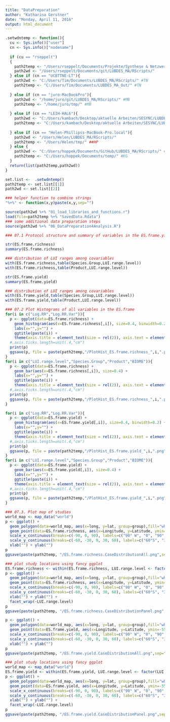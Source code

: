 ```yaml
---
title: "DataPreparation"
author: "Katharina Gerstner"
date: "Monday, April 11, 2016"
output: html_document
---
```


```r
.setwdntemp <- function(){
  cu <- Sys.info()["user"]
  cn <- Sys.info()["nodename"]
  
  if (cu == "rseppelt")
  {
    path2temp <- "/Users/rseppelt/Documents/Projekte/Synthese & Netzwerke/LU-BD-ES/Temp" 
    path2wd <- "/Users/rseppelt/Documents/git/LUBDES_MA/RScripts/" 
  } else if (cn == "UCBTTNE-LT"){
    path2wd <- "C:/Users/Tim/Documents/LUBDES_MA/RScripts/" #TN
    path2temp <- "C:/Users/Tim/Documents/LUBDES_MA_Out/" #TN
    
  } else if (cn == "juro-MacBookPro"){
    path2wd <- "/home/juro/git/LUBDES_MA/RScripts/" #MB
    path2temp <- "/home/juro/tmp/" #MB
    
  } else if (cn == "LEIH-HAL6"){
    path2wd <- "C:/Users/kambach/Desktop/aktuelle Arbeiten/SESYNC/LUBDES_MA-master/RScripts/" #SK
    path2temp <- "C:/Users/kambach/Desktop/aktuelle Arbeiten/SESYNC/LUBDES_MA-master/RScripts/" #SK
    
  } else if (cn == "Helen-Phillipss-MacBook-Pro.local"){
    path2wd <- "/Users/Helen/LUBDES_MA/RScripts/"
    path2temp <- "/Users/Helen/tmp/" ##HP
  } else {
    path2wd <- "C:/Users/hoppek/Documents/GitHub/LUBDES_MA/RScripts/" #KG
    path2temp <- "C:/Users/hoppek/Documents/temp/" #KG 
  }  
  return(list(path2temp,path2wd))
}

set.list <-  .setwdntemp()
path2temp <- set.list[[1]]
path2wd <- set.list[[2]]

### helper function to combine strings
"%+%" <- function(x,y)paste(x,y,sep="")

source(path2wd %+% "01_load_libraries_and_functions.r")
load(file=path2temp %+% "SavedData.Rdata")
### some additional data preparation steps
source(path2wd %+% "06_DataPreparation4Analysis.R")

```

```r
### 07.1 Protocol structure and summary of variables in the ES.frame.yields

str(ES.frame.richness)
summary(ES.frame.richness)

### distribution of LUI ranges among covariables
with(ES.frame.richness,table(Species.Group,LUI.range.level))
with(ES.frame.richness,table(Product,LUI.range.level))

str(ES.frame.yield)
summary(ES.frame.yield)

### distribution of LUI ranges among covariables
with(ES.frame.yield,table(Species.Group,LUI.range.level))
with(ES.frame.yield,table(Product,LUI.range.level))

```

```r
### 07.2 Plot Histograms of all variables in the ES.frame 
for(i in c("Log.RR","Log.RR.Var")){
  p <- ggplot(data=ES.frame.richness) + 
    geom_histogram(aes(x=ES.frame.richness[,i]), size=0.4, binwidth=0.2) + 
    labs(x="",y="") +
    ggtitle(paste(i)) + 
    theme(axis.title = element_text(size = rel(2)), axis.text = element_text(size = rel(2)),plot.title=element_text(size = rel(2)) , axis.text.x=element_text(angle=45,vjust = 1, hjust=1),legend.text=element_text(size = rel(2)),legend.title=element_text(size = rel(2)))
  #,axis.ticks.length=unit(.4,"cm")
  print(p)
  ggsave(p, file = paste(path2temp,"/PlotHist_ES.frame.richness_",i,".png",sep=""), width = 20, height = 8, type = "cairo-png")
}  
for(i in c("LUI.range.level","Species.Group","Product","BIOME")){
  p <- ggplot(data=ES.frame.richness) + 
    geom_bar(aes(x=ES.frame.richness[,i]), size=0.4) + 
    labs(x="",y="") +
    ggtitle(paste(i)) + 
    theme(axis.title = element_text(size = rel(2)), axis.text = element_text(size = rel(2)),plot.title=element_text(size = rel(2)) , axis.text.x=element_text(angle=45,vjust = 1, hjust=1),legend.text=element_text(size = rel(2)),legend.title=element_text(size = rel(2)))
  #,axis.ticks.length=unit(.4,"cm")
  print(p)
  ggsave(p, file = paste(path2temp,"/PlotHist_ES.frame.richness_",i,".png",sep=""), width = 20, height = 8, type = "cairo-png")
}  

for(i in c("Log.RR","Log.RR.Var")){
  p <- ggplot(data=ES.frame.yield) + 
    geom_histogram(aes(x=ES.frame.yield[,i]), size=0.4, binwidth=0.2) + 
    labs(x="",y="") +
    ggtitle(paste(i)) + 
    theme(axis.title = element_text(size = rel(2)), axis.text = element_text(size = rel(2)),plot.title=element_text(size = rel(2)) , axis.text.x=element_text(angle=45,vjust = 1, hjust=1),legend.text=element_text(size = rel(2)),legend.title=element_text(size = rel(2)))
  #,axis.ticks.length=unit(.4,"cm")
  print(p)
  ggsave(p, file = paste(path2temp,"/PlotHist_ES.frame.yield_",i,".png",sep=""), width = 20, height = 8, type = "cairo-png")
}  
for(i in c("LUI.range.level","Species.Group","Product","BIOME")){
  p <- ggplot(data=ES.frame.yield) + 
    geom_bar(aes(x=ES.frame.yield[,i]), size=0.4) + 
    labs(x="",y="") +
    ggtitle(paste(i)) + 
    theme(axis.title = element_text(size = rel(2)), axis.text = element_text(size = rel(2)),plot.title=element_text(size = rel(2)) , axis.text.x=element_text(angle=45,vjust = 1, hjust=1),legend.text=element_text(size = rel(2)),legend.title=element_text(size = rel(2)))
  #,axis.ticks.length=unit(.4,"cm")
  print(p)
  ggsave(p, file = paste(path2temp,"/PlotHist_ES.frame.yield_",i,".png",sep=""), width = 20, height = 8, type = "cairo-png")
}  
```

```r
### 07.3. Plot map of studies
world_map <- map_data("world")
p <- ggplot() +
  geom_polygon(data=world_map, aes(x=long, y=lat, group=group),fill="white",color="black",lwd=0.2) + 
  geom_point(data=ES.frame.richness, aes(x=Longitude, y=Latitude, ymin=-55), color="blue", shape=4, size=1) +
  scale_x_continuous(breaks=c(-90, 0, 90), labels=c("90° W", "0", "90° E")) +
  scale_y_continuous(breaks=c(-60, -30, 0, 30, 60), labels=c("60°S", "30°S","0°", "30°N","60°N")) +
  xlab("") + ylab("") 
p 
ggsave(paste(path2temp, "/ES.frame.richness.CaseDistributionAll.png",sep=""), width=18, height=10, units="cm")

### plot study locations using fancy ggplot
ES.frame.richness <- within(ES.frame.richness, LUI.range.level <- factor(LUI.range.level, levels = c("low-low","low-medium","low-high","medium-medium","medium-high","high-high"))) # resort levels for plotting
p <- ggplot() +
  geom_polygon(data=world_map, aes(x=long, y=lat, group=group),fill="white",color="black",lwd=0.2) + 
  geom_point(data=ES.frame.richness, aes(x=Longitude, y=Latitude, ymin=-55), color="blue", shape=2, size=1) +
  scale_x_continuous(breaks=c(-90, 0, 90), labels=c("90° W", "0", "90° E")) +
  scale_y_continuous(breaks=c(-60, -30, 0, 30, 60), labels=c("60°S", "30°S","0°", "30°N","60°N")) +
  xlab("") + ylab("") +
  facet_wrap(~LUI.range.level)   
p 
ggsave(paste(path2temp, "/ES.frame.richness.CaseDistributionPanel.png",sep=""), width=18, height=10, units="cm")

p <- ggplot() +
  geom_polygon(data=world_map, aes(x=long, y=lat, group=group),fill="white",color="black",lwd=0.2) + 
  geom_point(data=ES.frame.yield, aes(x=Longitude, y=Latitude, ymin=-55), color="blue", shape=4, size=1) +
  scale_x_continuous(breaks=c(-90, 0, 90), labels=c("90° W", "0", "90° E")) +
  scale_y_continuous(breaks=c(-60, -30, 0, 30, 60), labels=c("60°S", "30°S","0°", "30°N","60°N")) +
  xlab("") + ylab("") 
p 
ggsave(paste(path2temp, "/ES.frame.yield.CaseDistributionAll.png",sep=""), width=18, height=10, units="cm")

### plot study locations using fancy ggplot
world_map <- map_data("world")
ES.frame.yield <- within(ES.frame.yield, LUI.range.level <- factor(LUI.range.level, levels = c("low-low","low-medium","low-high","medium-medium","medium-high","high-high"))) # resort levels for plotting
p <- ggplot() +
  geom_polygon(data=world_map, aes(x=long, y=lat, group=group),fill="white",color="black",lwd=0.2) + 
  geom_point(data=ES.frame.yield, aes(x=Longitude, y=Latitude, ymin=-55), color="blue", shape=2, size=1) +
  scale_x_continuous(breaks=c(-90, 0, 90), labels=c("90° W", "0", "90° E")) +
  scale_y_continuous(breaks=c(-60, -30, 0, 30, 60), labels=c("60°S", "30°S","0°", "30°N","60°N")) +
  xlab("") + ylab("") +
  facet_wrap(~LUI.range.level)   
p 
ggsave(paste(path2temp, "/ES.frame.yield.CaseDistributionPanel.png",sep=""), width=18, height=10, units="cm")

```

